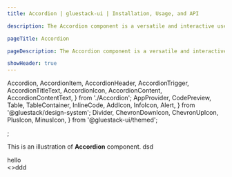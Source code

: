 ```yaml
---
title: Accordion | gluestack-ui | Installation, Usage, and API

description: The Accordion component is a versatile and interactive user interface element, designed to efficiently organize and present content in a compact space.

pageTitle: Accordion

pageDescription: The Accordion component is a versatile and interactive user interface element, designed to efficiently organize and present content in a compact space.

showHeader: true
---
```


  Accordion,
  AccordionItem,
  AccordionHeader,
  AccordionTrigger,
  AccordionTitleText,
  AccordionIcon,
  AccordionContent,
  AccordionContentText,
} from './Accordion';
  AppProvider,
  CodePreview,
  Table,
  TableContainer,
  InlineCode,
  AddIcon,
  InfoIcon,
  Alert,
} from '@gluestack/design-system';
  Divider,
  ChevronDownIcon,
  ChevronUpIcon,
  PlusIcon,
  MinusIcon,
} from '@gluestack-ui/themed';

<Meta title="common/components/Accordion" />;


This is an illustration of **Accordion** component.
dsd

<div>hello</div>
<>ddd</>
